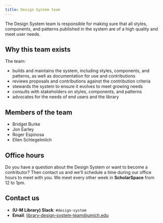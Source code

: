 ```yaml
---
title: Design System team
---
```



<Text lede>The Design System team is responsible for making sure that all styles, components, and patterns published in the system are of a high quality and meet user needs.</Text>

## Why this team exists

The team:

- builds and maintains the system, including styles, components, and patterns, as well as documentation for use and contributions
- reviews proposals and contributions against the <gatsby-link to="/contribute/#contribution-criteria">contribution criteria</gatsby-link>
- stewards the system to ensure it evolves to meet growing needs
- consults with stakeholders on styles, components, and patterns
- advocates for the needs of end users and the library

## Members of the team

- Bridget Burke
- Jon Earley
- Roger Espinosa
- Ellen Schlegelmilch

## Office hours

Do you have a question about the Design System or want to become a contributor? Then contact us and we'll schedule a time during our office hours to meet with you. We meet every other week in **ScholarSpace** from 12 to 1pm.

## Contact us

- **(U-M Library) Slack**: `#design-system`
- **Email**: [library-design-system-team@umich.edu](mailto:library-design-system-team@umich.edu)

